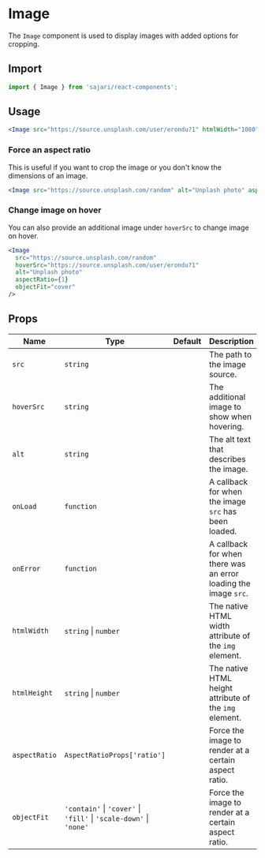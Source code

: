 
<SEO
  title="Image"
  scope={scopes.components}
  description="The Image component is used to display images with added options for cropping."
/>

# Image

The `Image` component is used to display images with added options for cropping.

## Import

```js
import { Image } from 'sajari/react-components';
```

## Usage

```jsx
<Image src="https://source.unsplash.com/user/erondu?1" htmlWidth="1080" htmlHeight="720" alt="Unplash photo" />
```

### Force an aspect ratio

This is useful if you want to crop the image or you don't know the dimensions of an image.

```jsx
<Image src="https://source.unsplash.com/random" alt="Unplash photo" aspectRatio={1} objectFit="cover" />
```

### Change image on hover

You can also provide an additional image under `hoverSrc` to change image on hover.

```jsx
<Image
  src="https://source.unsplash.com/random"
  hoverSrc="https://source.unsplash.com/user/erondu?1"
  alt="Unplash photo"
  aspectRatio={1}
  objectFit="cover"
/>
```

## Props

| Name          | Type                                                               | Default | Description                                                     |
| ------------- | ------------------------------------------------------------------ | ------- | --------------------------------------------------------------- |
| `src`         | `string`                                                           |         | The path to the image source.                                   |
| `hoverSrc`    | `string`                                                           |         | The additional image to show when hovering.                     |
| `alt`         | `string`                                                           |         | The alt text that describes the image.                          |
| `onLoad`      | `function`                                                         |         | A callback for when the image `src` has been loaded.            |
| `onError`     | `function`                                                         |         | A callback for when there was an error loading the image `src`. |
| `htmlWidth`   | `string` \| `number`                                               |         | The native HTML width attribute of the `img` element.           |
| `htmlHeight`  | `string` \| `number`                                               |         | The native HTML height attribute of the `img` element.          |
| `aspectRatio` | `AspectRatioProps['ratio']`                                        |         | Force the image to render at a certain aspect ratio.            |
| `objectFit`   | `'contain'` \| `'cover'` \| `'fill'` \| `'scale-down'` \| `'none'` |         | Force the image to render at a certain aspect ratio.            |
